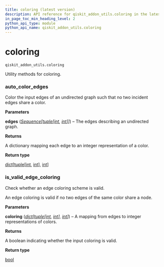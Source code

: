 ```yaml
---
title: coloring (latest version)
description: API reference for qiskit_addon_utils.coloring in the latest version of qiskit-addon-utils
in_page_toc_min_heading_level: 2
python_api_type: module
python_api_name: qiskit_addon_utils.coloring
---
```


<span id="module-qiskit_addon_utils.coloring" />

<span id="coloring-qiskit-addon-utils-coloring" />

# coloring

`qiskit_addon_utils.coloring`

Utility methods for coloring.

### auto\_color\_edges

<Function id="qiskit_addon_utils.coloring.auto_color_edges" github="https://github.com/Qiskit/qiskit-addon-utils/tree/main/qiskit_addon_utils/coloring/automatic_coloring.py#L22-L42" signature="auto_color_edges(edges)">
  Color the input edges of an undirected graph such that no two incident edges share a color.

  **Parameters**

  **edges** ([*Sequence*](https://docs.python.org/3/library/collections.abc.html#collections.abc.Sequence "(in Python v3.13)")*\[*[*tuple*](https://docs.python.org/3/library/stdtypes.html#tuple "(in Python v3.13)")*\[*[*int*](https://docs.python.org/3/library/functions.html#int "(in Python v3.13)")*,* [*int*](https://docs.python.org/3/library/functions.html#int "(in Python v3.13)")*]]*) – The edges describing an undirected graph.

  **Returns**

  A dictionary mapping each edge to an integer representation of a color.

  **Return type**

  [dict](https://docs.python.org/3/library/stdtypes.html#dict "(in Python v3.13)")\[[tuple](https://docs.python.org/3/library/stdtypes.html#tuple "(in Python v3.13)")\[[int](https://docs.python.org/3/library/functions.html#int "(in Python v3.13)"), [int](https://docs.python.org/3/library/functions.html#int "(in Python v3.13)")], [int](https://docs.python.org/3/library/functions.html#int "(in Python v3.13)")]
</Function>

### is\_valid\_edge\_coloring

<Function id="qiskit_addon_utils.coloring.is_valid_edge_coloring" github="https://github.com/Qiskit/qiskit-addon-utils/tree/main/qiskit_addon_utils/coloring/validation.py#L20-L38" signature="is_valid_edge_coloring(coloring)">
  Check whether an edge coloring scheme is valid.

  An edge coloring is valid if no two edges of the same color share a node.

  **Parameters**

  **coloring** ([*dict*](https://docs.python.org/3/library/stdtypes.html#dict "(in Python v3.13)")*\[*[*tuple*](https://docs.python.org/3/library/stdtypes.html#tuple "(in Python v3.13)")*\[*[*int*](https://docs.python.org/3/library/functions.html#int "(in Python v3.13)")*,* [*int*](https://docs.python.org/3/library/functions.html#int "(in Python v3.13)")*],* [*int*](https://docs.python.org/3/library/functions.html#int "(in Python v3.13)")*]*) – A mapping from edges to integer representations of colors.

  **Returns**

  A boolean indicating whether the input coloring is valid.

  **Return type**

  [bool](https://docs.python.org/3/library/functions.html#bool "(in Python v3.13)")
</Function>


